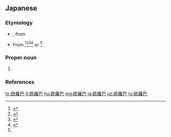 {{also|歐羅巴|欧罗巴}}

==Japanese==
{{ja-kanjitab|yomi=irr|sort=よおろっぱ|おう|k1=よー|ら|k2=ろっ|は|k3=ぱ}}

===Etymology===
* {{ateji|c2=y}}, from {{der|ja|zh|sort=よおろっぱ|歐羅巴}}
* From {{der|ja|pt|sort=よおろっぱ|Europa}}<ref name="KDJ">{{R:Kokugo Dai Jiten}}</ref><ref>{{R:Daijisen}}</ref><ref name="KJE">{{R:Kojien}}</ref><ref>{{R:Daijirin}}</ref> or {{der|ja|nl|sort=よおろっぱ|Europa}}<ref name="KJE"/>.

{{IPAchar|/europpa/ [jeuroppa] → /joːroppa/}}

===Proper noun===
{{ja-pos|proper|ヨーロッパ|kyu=歐羅巴}}

# {{rare spelling of|ヨーロッパ|lang=ja}}

===References===
<references/>

[[hr:欧羅巴]]
[[lt:欧羅巴]]
[[hu:欧羅巴]]
[[mg:欧羅巴]]
[[ja:欧羅巴]]
[[uz:欧羅巴]]
[[ru:欧羅巴]]